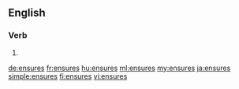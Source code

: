 ==English==

===Verb===
{{head|en}}

# {{en-third-person singular of|ensure}}

[[de:ensures]]
[[fr:ensures]]
[[hu:ensures]]
[[ml:ensures]]
[[my:ensures]]
[[ja:ensures]]
[[simple:ensures]]
[[fi:ensures]]
[[vi:ensures]]